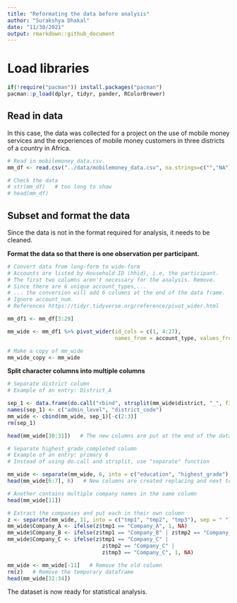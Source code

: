 ```yaml
---
title: "Reformating the data before analysis"
author: "Surakshya Dhakal"
date: "11/30/2021"
output: rmarkdown::github_document
---
```



# Load libraries
```r
if(!require("pacman")) install.packages("pacman")
pacman::p_load(dplyr, tidyr, pander, RColorBrewer)
```


## Read in data
In this case, the data was collected for a project on the use of mobile money services and the experiences of mobile money customers in three districts of a country in Africa.
```r
# Read in mobilemoney_data.csv. 
mm_df <- read.csv("../data/mobilemoney_data.csv", na.strings=c("","NA"))

# Check the data
# str(mm_df)   # too long to show
# head(mm_df)
```


## Subset and format the data 
Since the data is not in the format required for analysis, it needs to be cleaned.

**Format the data so that there is one observation per participant.**
```r
# Convert data from long-form to wide-form
# Accounts are listed by Household ID (hhid), i.e, the participant.
# The first two columns aren't necessary for the analysis. Remove.
# Since there are 6 unique account_types,...
# ... the conversion will add 6 columns at the end of the data frame.
# Ignore account_num. 
# References https://tidyr.tidyverse.org/reference/pivot_wider.html

mm_df1 <- mm_df[3:29]   

mm_wide <- mm_df1 %>% pivot_wider(id_cols = c(1, 4:27), 
                                  names_from = account_type, values_from = account_type)
```


```r
# Make a copy of mm_wide
mm_wide_copy <- mm_wide
```


**Split character columns into multiple columns**
```r
# Separate district column
# Example of an entry: District_A

sep_1 <- data.frame(do.call("rbind", strsplit(mm_wide$district, "_", fixed = TRUE)))
names(sep_1) <- c("admin_level", "district_code")
mm_wide <- cbind(mm_wide, sep_1)[-c(2:3)]
rm(sep_1)

head(mm_wide[30:31])   # The new columns are put at the end of the dataframe
```


```r
# Separate highest_grade_completed column
# Example of an entry: primary 6
# Instead of using do.call and strsplit, use "separate" function

mm_wide <- separate(mm_wide, 6, into = c("education", "highest_grade"), sep = " ")
head(mm_wide[6:7], 6)   # New columns are created replacing and next to the old
```


```r
# Another contains multiple company names in the same column
head(mm_wide[11])
```


```r
# Extract the companies and put each in their own column
z <- separate(mm_wide, 11, into = c("tmp1", "tmp2", "tmp3"), sep = " ")
mm_wide$Company_A <- ifelse(z$tmp1 == "Company_A", 1, NA)
mm_wide$Company_B <- ifelse(z$tmp1 == "Company_B" | z$tmp2 == "Company_B", 1, NA)
mm_wide$Company_C <- ifelse(z$tmp1 == "Company_C" | 
                              z$tmp2 == "Company_C" | 
                              z$tmp3 == "Company_C", 1, NA)

mm_wide <- mm_wide[-11]   # Remove the old column
rm(z)   # Remove the temporary dataframe
head(mm_wide[32:34])
```

The dataset is now ready for statistical analysis.
